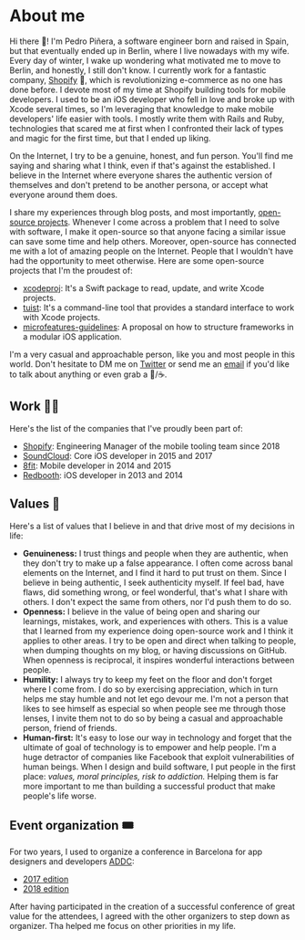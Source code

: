 # About me

Hi there 👋! I'm Pedro Piñera, a software engineer born and raised in Spain, but that eventually ended up in Berlin, where I live nowadays with my wife. Every day of winter, I wake up wondering what motivated me to move to Berlin, and honestly, I still don't know. I currently work for a fantastic company, [Shopify](https://shopify.com) 🛒, which is revolutionizing e-commerce as no one has done before. I devote most of my time at Shopify building tools for mobile developers. I used to be an iOS developer who fell in love and broke up with Xcode several times, so I'm leveraging that knowledge to make mobile developers' life easier with tools. I mostly write them with Rails and Ruby, technologies that scared me at first when I confronted their lack of types and magic for the first time, but that I ended up liking.

On the Internet, I try to be a genuine, honest, and fun person. You'll find me saying and sharing what I think, even if that's against the established. I believe in the Internet where everyone shares the authentic version of themselves and don't pretend to be another persona, or accept what everyone around them does.

I share my experiences through blog posts, and most importantly, [open-source projects](https://github.com/pepibumur). Whenever I come across a problem that I need to solve with software, I make it open-source so that anyone facing a similar issue can save some time and help others. Moreover, open-source has connected me with a lot of amazing people on the Internet. People that I wouldn't have had the opportunity to meet otherwise. Here are some open-source projects that I'm the proudest of:

- [xcodeproj](https://github.com/tuist/xcodeproj): It's a Swift package to read, update, and write Xcode projects.
- [tuist](https://github.com/tuist/tuist): It's a command-line tool that provides a standard interface to work with Xcode projects.
- [microfeatures-guidelines](https://github.com/tuist/microfeatures-guidelines): A proposal on how to structure frameworks in a modular iOS application.

I'm a very casual and approachable person, like you and most people in this world. Don't hesitate to DM me on [Twitter](https://twitter.com/pepibumur) or send me an [email](mailto:pepibumur@gmail.com) if you'd like to talk about anything or even grab a 🍺/☕️.

## Work 👨‍💻

Here's the list of the companies that I've proudly been part of:

- [Shopify](https://shopify.com/): Engineering Manager of the mobile tooling team since 2018
- [SoundCloud](https://soundcloud.com/): Core iOS developer in 2015 and 2017
- [8fit](https://8fit.com/): Mobile developer in 2014 and 2015
- [Redbooth](https://redbooth.com/): iOS developer in 2013 and 2014

## Values 🌱

Here's a list of values that I believe in and that drive most of my decisions in life:

- **Genuineness:** I trust things and people when they are authentic, when they don't try to make up a false appearance. I often come across banal elements on the Internet, and I find it hard to put trust on them. Since I believe in being authentic, I seek authenticity myself. If feel bad, have flaws, did something wrong, or feel wonderful, that's what I share with others. I don't expect the same from others, nor I'd push them to do so.
- **Openness:** I believe in the value of being open and sharing our learnings, mistakes, work, and experiences with others. This is a value that I learned from my experience doing open-source work and I think it applies to other areas. I try to be open and direct when talking to people, when dumping thoughts on my blog, or having discussions on GitHub. When openness is reciprocal, it inspires wonderful interactions between people.
- **Humility:** I always try to keep my feet on the floor and don't forget where I come from. I do so by exercising appreciation, which in turn helps me stay humble and not let ego devour me. I'm not a person that likes to see himself as especial so when people see me through those lenses, I invite them not to do so by being a casual and approachable person, friend of friends.
- **Human-first:** It's easy to lose our way in technology and forget that the ultimate of goal of technology is to empower and help people. I'm a huge detractor of companies like Facebook that exploit vulnerabilities of human beings. When I design and build software, I put people in the first place: _values, moral principles, risk to addiction._ Helping them is far more important to me than building a successful product that make people's life worse.

## Event organization 🎟

For two years, I used to organize a conference in Barcelona for app designers and developers [ADDC](https://addconf.com):

- [2017 edition](https://addconf.com/2017/)
- [2018 edition](https://addconf.com/2018/)

After having participated in the creation of a successful conference of great value for the attendees, I agreed with the other organizers to step down as organizer. Tha helped me focus on other priorities in my life.
